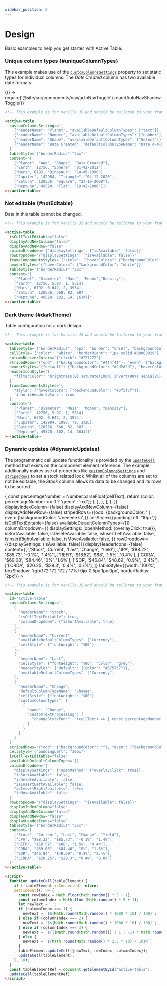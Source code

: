 ```yaml
---
sidebar_position: 0
---
```


# Design

Basic examples to help you get started with Active Table.

### Unique column types {#uniqueColumnTypes}

This example makes use of the [`customColumnsSettings`](../docs/column#customColumnsSettings) property to set static types for individual columns. The _Date Created_
column has two available date formats.


<BrowserOnly>{() => require('@site/src/components/nav/autoNavToggle').readdAutoNavShadowToggle()}</BrowserOnly>

<ComponentContainer>
  <ActiveTable
    customColumnsSettings={[
      {headerName: 'Planet', availableDefaultColumnTypes: ['text']},
      {headerName: 'Age', availableDefaultColumnTypes: ['number']},
      {headerName: 'Shape', availableDefaultColumnTypes: ['Select']},
      {
        headerName: 'Date Created',
        defaultColumnTypeName: 'Date d-m-y',
        availableDefaultColumnTypes: ['Date d-m-y', 'Date m-d-y'],
      },
    ]}
    content={[
      ['Planet', 'Age', 'Shape', 'Date Created'],
      ['Earth', 12756, 'Sphere', '01-02-2012'],
      ['Mars', 6792, 'Dinosaur', '14-05-1990'],
      ['Jupiter', 142984, 'Triangle', '04-12-2020'],
      ['Saturn', 120536, 'Square', '23-10-2008'],
      ['Neptune', 49528, 'Flat', '19-02-2006'],
    ]}
    tableStyle={{width: '100%', boxShadow: 'rgb(172 172 172 / 17%) 0px 0.5px 1px 0px', borderRadius: '2px'}}
  ></ActiveTable>
</ComponentContainer>

<CodeToggle>
<TabItem value="js" label="Show code">

```html
<!-- This example is for Vanilla JS and should be tailored to your framework (see Frameworks) -->

<active-table
  customColumnsSettings='[
    {"headerName": "Planet", "availableDefaultColumnTypes": ["text"]},
    {"headerName": "Number", "availableDefaultColumnTypes": ["number"]},
    {"headerName": "Shape", "availableDefaultColumnTypes": ["Select"]},
    {"headerName": "Date Created", "defaultColumnTypeName": "Date d-m-y", "availableDefaultColumnTypes": ["Date d-m-y", "Date m-d-y"]}
  ]'
  tableStyle='{"borderRadius":"2px"}'
  content='[
    ["Planet", "Age", "Shape", "Date Created"],
    ["Earth", 12756, "Sphere", "01-02-2012"],
    ["Mars", 6792, "Dinosaur", "14-05-1990"],
    ["Jupiter", 142984, "Triangle", "04-12-2020"],
    ["Saturn", 120536, "Square", "23-10-2008"],
    ["Neptune", 49528, "Flat", "19-02-2006"]]'
></active-table>
```

</TabItem>
</CodeToggle>

<LineBreak></LineBreak>

### Not editable {#notEditable}

Data in this table cannot be changed.

<ComponentContainer minHeight="301">
  <ActiveTable
    isCellTextEditable={false}
    displayAddNewColumn={false}
    displayAddNewRow={false}
    columnDropdown={{displaySettings: {isAvailable: false}}}
    rowDropdown={{displaySettings: {isAvailable: false}}}
    frameComponentsStyles={{style: {hoverColors: {backgroundColor: 'white'}}}}
    headerStyles={{hoverColors: {backgroundColor: 'white'}}}
    content={[
      ['Planet', 'Diameter', 'Mass', 'Moons', 'Density'],
      ['Earth', 12756, 5.97, 1, 5514],
      ['Mars', 6792, 0.642, 2, 3934],
      ['Jupiter', 142984, 1898, 79, 1326],
      ['Saturn', 120536, 568, 82, 687],
      ['Neptune', 49528, 102, 14, 1638],
    ]}
    tableStyle={{width: '100%', boxShadow: 'rgb(172 172 172 / 17%) 0px 0.5px 1px 0px', borderRadius: '2px'}}
  ></ActiveTable>
</ComponentContainer>

<CodeToggle>
<TabItem value="js" label="Show code">

```html
<!-- This example is for Vanilla JS and should be tailored to your framework (see Frameworks) -->

<active-table
  isCellTextEditable="false"
  displayAddNewColumn="false"
  displayAddNewRow="false"
  columnDropdown='{"displaySettings": {"isAvailable": false}}'
  rowDropdown='{"displaySettings": {"isAvailable": false}}'
  frameComponentsStyles='{"style": {"hoverColors": {"backgroundColor": "white"}}}'
  headerStyles='{"hoverColors": {"backgroundColor": "white"}}'
  tableStyle='{"borderRadius":"2px"}'
  content='[
    ["Planet", "Diameter", "Mass", "Moons","Density"],
    ["Earth", 12756, 5.97, 1, 5514],
    ["Mars", 6792, 0.642, 2, 3934],
    ["Saturn", 120536, 568, 82, 687],
    ["Neptune", 49528, 102, 14, 1638]]'
></active-table>
```

</TabItem>
</CodeToggle>

<LineBreak></LineBreak>

### Dark theme {#darkTheme}

Table configuration for a dark design.

<ComponentContainer minHeight="341">
  <ActiveTable
    tableStyle={{width: '100%', borderRadius: '5px', border: 'unset', backgroundColor: 'black'}}
    cellStyle={{color: 'white', borderRight: '1px solid #00000029'}}
    columnResizerColors={{click: '#727272'}}
    stripedRows={{odd: {backgroundColor: '#4f4f4f'}, even: {backgroundColor: '#373737'}}}
    headerIconStyle={{
      filterColor:
        'brightness(0) saturate(100%) invert(98%) sepia(2%) saturate(6%) hue-rotate(76deg) brightness(100%) contrast(104%)',
    }}
    headerStyles={{default: {backgroundColor: '#2d2d2d'}, hoverColors: {backgroundColor: '#353535'}}}
    frameComponentsStyles={{
      style: {
        hoverColors: {backgroundColor: '#5f5f5f'},
      },
      inheritHeaderColors: true,
    }}
    content={[
      ['Planet', 'Diameter', 'Mass', 'Moons', 'Density'],
      ['Earth', 12756, 5.97, 1, 5514],
      ['Mars', 6792, 0.642, 2, 3934],
      ['Jupiter', 142984, 1898, 79, 1326],
      ['Saturn', 120536, 568, 82, 687],
      ['Neptune', 49528, 102, 14, 1638],
    ]}
  ></ActiveTable>
</ComponentContainer>

<CodeToggle>
<TabItem value="js" label="Show code">

```html
<!-- This example is for Vanilla JS and should be tailored to your framework (see Frameworks) -->

<active-table
  tableStyle='{"borderRadius": "5px", "border": "unset", "backgroundColor": "black"}'
  cellStyle='{"color": "white", "borderRight": "1px solid #00000029"}'
  columnResizerColors='{"click": "#727272"}'
  stripedRows='{"odd": {"backgroundColor": "#4f4f4f"}, "even": {"backgroundColor": "#373737"}}'
  headerStyles='{"default": {"backgroundColor": "#2d2d2d"}, "hoverColors": {"backgroundColor": "#353535"}}'
  headerIconStyle='{
    "filterColor": "brightness(0) saturate(100%) invert(98%) sepia(2%) saturate(6%) hue-rotate(76deg) brightness(100%) contrast(104%)"
  }'
  frameComponentsStyles='{
    "style": {"hoverColors": {"backgroundColor": "#5f5f5f"}},
    "inheritHeaderColors": true
  }'
  content='[
    ["Planet", "Diameter", "Mass", "Moons", "Density"],
    ["Earth", 12756, 5.97, 1, 5514],
    ["Mars", 6792, 0.642, 2, 3934],
    ["Jupiter", 142984, 1898, 79, 1326],
    ["Saturn", 120536, 568, 82, 687],
    ["Neptune", 49528, 102, 14, 1638]]'
></active-table>
```

</TabItem>
</CodeToggle>

<LineBreak></LineBreak>

### Dynamic updates {#dynamicUpdates}

The programmatic cell update functionality is provided by the [`updateCell`](../docs/methods#updateCell) method that exists on the component element reference.
The example additionally makes use of properties like [`customColumnsSettings`](../docs/column#customColumnsSettings) and [`stripedRows`](../docs/row#stripedRows)
to set a stock related look. Whilst all of the columns are set to not be editable, the _Stock_ column allows its data to be changed and its rows to be sorted.

<TableContainerProgrammaticUpdates isStock={true} minHeight="300">
  <ActiveTable
    customColumnsSettings={[
      {
        headerName: 'Stock',
        isCellTextEditable: true,
        columnDropdown: {isSortAvailable: true},
      },
      {
        headerName: 'Current',
        availableDefaultColumnTypes: ['Currency'],
        cellStyle: {fontWeight: '500'},
      },
      {
        headerName: 'Last',
        cellStyle: {fontWeight: '500', color: 'grey'},
        headerStyles: {default: {color: '#575757'}},
        availableDefaultColumnTypes: ['Currency'],
      },
      {
        headerName: 'Change',
        defaultColumnTypeName: 'Change',
        cellStyle: {fontWeight: '500'},
        customColumnTypes: [
          {
            name: 'Change',
            customTextProcessing: {
              changeStyleFunc: (cellText) => {
                const percentageNumber = Number.parseFloat(cellText);
                return {color: percentageNumber >= 0 ? 'green' : 'red'};
              },
            },
          },
        ],
      },
    ]}
    displayIndexColumn={false}
    displayAddNewColumn={false}
    displayAddNewRow={false}
    stripedRows={{odd: {backgroundColor: ''}, even: {backgroundColor: '#eeeeee7a'}}}
    cellStyle={{paddingLeft: '10px'}}
    isCellTextEditable={false}
    availableDefaultColumnTypes={[]}
    columnDropdown={{
      displaySettings: {openMethod: {overlayClick: true}},
      isSortAvailable: false,
      isDeleteAvailable: false,
      isInsertLeftAvailable: false,
      isInsertRightAvailable: false,
      isMoveAvailable: false,
    }}
    rowDropdown={{displaySettings: {isAvailable: false}}}
    displayHeaderIcons={false}
    content={[
      ['Stock', 'Current', 'Last', 'Change', 'Yield'],
      ['JPA', '$88.22', '$85.73', '-0.1%', '1.4%'],
      ['REFR', '$18.52', '$88', '1.5%', '0.4%'],
      ['CORA', '$69.08', '$84.46', '0%', '1.6%'],
      ['SOR', '$46.84', '$48.69', '0.9%', '2.4%'],
      ['LCRDA', '$20.25', '$29.3', '0.4%', '0.8%'],
    ]}
    tableStyle={{width: '100%', boxShadow: 'rgb(172 172 172 / 17%) 0px 0.5px 1px 0px', borderRadius: '2px'}}
  ></ActiveTable>
</TableContainerProgrammaticUpdates>

<CodeToggle>
<TabItem value="js" label="Show code">

```html
<!-- This example is for Vanilla JS and should be tailored to your framework (see Examples) -->

<active-table
  id="active-table"
  customColumnsSettings='[
    {
      "headerName": "Stock",
      "isCellTextEditable": true,
      "columnDropdown": {"isSortAvailable": true}
    },
    {
      "headerName": "Current",
      "availableDefaultColumnTypes": ["Currency"],
      "cellStyle": {"fontWeight": "500"}
    },
    {
      "headerName": "Last",
      "cellStyle": {"fontWeight": "500", "color": "grey"},
      "headerStyles": {"default": {"color": "#575757"}},
      "availableDefaultColumnTypes": ["Currency"]
    },
    {
      "headerName": "Change",
      "defaultColumnTypeName": "Change",
      "cellStyle": {"fontWeight": "500"},
      "customColumnTypes": [
        {
          "name": "Change",
          "customTextProcessing": {
            "changeStyleFunc": "(cellText) => { const percentageNumber = Number.parseFloat(cellText); return {color: percentageNumber >= 0 ? `green` : `red`}; }"
          }
        }
      ]
    }
  ]'
  stripedRows='{"odd": {"backgroundColor": ""}, "even": {"backgroundColor": "#eeeeee7a"}}''
  cellStyle='{"paddingLeft": "10px"}'
  isCellTextEditable="false"
  availableDefaultColumnTypes='[]'
  columnDropdown='{
    "displaySettings": {"openMethod": {"overlayClick": true}},
    "isSortAvailable": false,
    "isDeleteAvailable": false,
    "isInsertLeftAvailable": false,
    "isInsertRightAvailable": false,
    "isMoveAvailable": false
  }'
  rowDropdown='{"displaySettings": {"isAvailable": false}}'
  displayIndexColumn="false"
  displayAddNewColumn="false"
  displayAddNewRow="false"
  displayHeaderIcons="false"
  tableStyle='{"borderRadius":"2px"}'
  content='[
    ["Stock", "Current", "Last", "Change", "Yield"],
    ["JPA", "$88.22", "$85.73", "-0.1%", "1.4%"],
    ["REFR", "$18.52", "$88", "1.5%", "0.4%"],
    ["CORA", "$69.08", "$84.46", "0%", "1.6%"],
    ["SOR", "$46.84", "$48.69", "0.9%", "2.4%"],
    ["LCRDA", "$20.25", "$29.3", "0.4%", "0.8%"]
  ]'
></active-table>

<script>
  function updateCell(tableElement) {
    if (!tableElement.isConnected) return;
    setTimeout(() => {
      const rowIndex = Math.floor(Math.random() * 5 + 1);
      const columnIndex = Math.floor(Math.random() * 5 + 1);
      let newText = '';
      if (columnIndex === 1) {
        newText = `$${Math.round(Math.random() * 1000 * 10) / 100}`;
      } else if (columnIndex === 2) {
        newText = `$${Math.round(Math.random() * 1000 * 10) / 100}`;
      } else if (columnIndex === 3) {
        newText = `${((Math.round(Math.random()) ? 1 : -1) * Math.round(Math.random() * 1.5 * 10)) / 10}%`;
      } else {
        newText = `${Math.round(Math.random() * 2.5 * 10) / 10}%`;
      }
      tableElement.updateCell({newText, rowIndex, columnIndex});
      updateCell(tableElement);
    }, 10);
  }
  const tableElementRef = document.getElementById('active-table');
  updateCell(tableElementRef);
</script>
```

</TabItem>
</CodeToggle>
